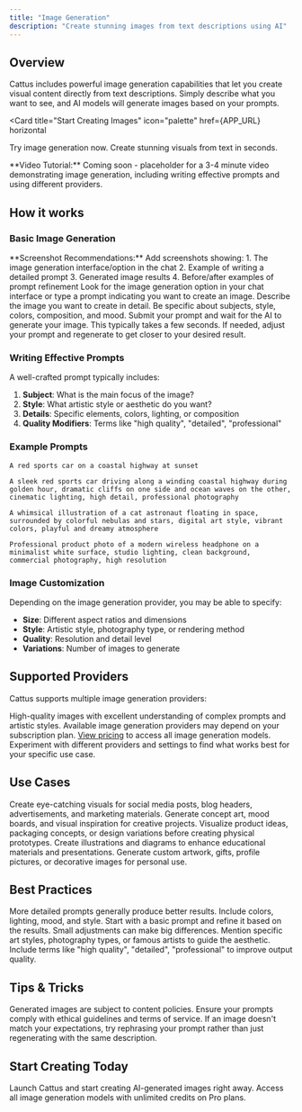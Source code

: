 ```yaml
---
title: "Image Generation"
description: "Create stunning images from text descriptions using AI"
---
```



## Overview

Cattus includes powerful image generation capabilities that let you create visual content directly from text descriptions. Simply describe what you want to see, and AI models will generate images based on your prompts.

<Card
  title="Start Creating Images"
  icon="palette"
  href={APP_URL}
  horizontal
>
  Try image generation now. Create stunning visuals from text in seconds.
</Card>

<Info>
**Video Tutorial:** Coming soon - placeholder for a 3-4 minute video demonstrating image generation, including writing effective prompts and using different providers.
</Info>

## How it works

### Basic Image Generation

<Note>
**Screenshot Recommendations:** Add screenshots showing:
1. The image generation interface/option in the chat
2. Example of writing a detailed prompt
3. Generated image results
4. Before/after examples of prompt refinement
</Note>

<Steps>
  <Step title="Access Image Generation">
    Look for the image generation option in your chat interface or type a prompt indicating you want to create an image.
  </Step>

  <Step title="Write Your Prompt">
    Describe the image you want to create in detail. Be specific about subjects, style, colors, composition, and mood.
  </Step>

  <Step title="Generate">
    Submit your prompt and wait for the AI to generate your image. This typically takes a few seconds.
  </Step>

  <Step title="Refine">
    If needed, adjust your prompt and regenerate to get closer to your desired result.
  </Step>
</Steps>

### Writing Effective Prompts

A well-crafted prompt typically includes:

1. **Subject**: What is the main focus of the image?
2. **Style**: What artistic style or aesthetic do you want?
3. **Details**: Specific elements, colors, lighting, or composition
4. **Quality Modifiers**: Terms like "high quality", "detailed", "professional"

### Example Prompts

<CodeGroup>

```text Basic
A red sports car on a coastal highway at sunset
```

```text Detailed
A sleek red sports car driving along a winding coastal highway during golden hour, dramatic cliffs on one side and ocean waves on the other, cinematic lighting, high detail, professional photography
```

```text Artistic
A whimsical illustration of a cat astronaut floating in space, surrounded by colorful nebulas and stars, digital art style, vibrant colors, playful and dreamy atmosphere
```

```text Professional
Professional product photo of a modern wireless headphone on a minimalist white surface, studio lighting, clean background, commercial photography, high resolution
```

</CodeGroup>

### Image Customization

Depending on the image generation provider, you may be able to specify:

- **Size**: Different aspect ratios and dimensions
- **Style**: Artistic style, photography type, or rendering method
- **Quality**: Resolution and detail level
- **Variations**: Number of images to generate

## Supported Providers

Cattus supports multiple image generation providers:

<CardGroup cols={2}>
  <Card title="GPT Image" icon="paintbrush">
    High-quality images with excellent understanding of complex prompts and artistic styles.
  </Card>
</CardGroup>

<Info>
Available image generation providers may depend on your subscription plan. <a href={PRICING_URL}>View pricing</a> to access all image generation models.
</Info>


<Tip>
Experiment with different providers and settings to find what works best for your specific use case.
</Tip>

## Use Cases

<AccordionGroup>
  <Accordion title="Marketing & Social Media" icon="bullhorn">
    Create eye-catching visuals for social media posts, blog headers, advertisements, and marketing materials.
  </Accordion>

  <Accordion title="Concept Art & Design" icon="palette">
    Generate concept art, mood boards, and visual inspiration for creative projects.
  </Accordion>

  <Accordion title="Product Visualization" icon="cube">
    Visualize product ideas, packaging concepts, or design variations before creating physical prototypes.
  </Accordion>

  <Accordion title="Educational Content" icon="book">
    Create illustrations and diagrams to enhance educational materials and presentations.
  </Accordion>

  <Accordion title="Personal Projects" icon="heart">
    Generate custom artwork, gifts, profile pictures, or decorative images for personal use.
  </Accordion>
</AccordionGroup>

## Best Practices

<CardGroup cols={2}>
  <Card title="Be Specific" icon="crosshairs">
    More detailed prompts generally produce better results. Include colors, lighting, mood, and style.
  </Card>
  <Card title="Iterate" icon="rotate">
    Start with a basic prompt and refine it based on the results. Small adjustments can make big differences.
  </Card>
  <Card title="Reference Styles" icon="palette">
    Mention specific art styles, photography types, or famous artists to guide the aesthetic.
  </Card>
  <Card title="Use Quality Terms" icon="star">
    Include terms like "high quality", "detailed", "professional" to improve output quality.
  </Card>
</CardGroup>

## Tips & Tricks

<Warning>
Generated images are subject to content policies. Ensure your prompts comply with ethical guidelines and terms of service.
</Warning>

<Tip>
If an image doesn't match your expectations, try rephrasing your prompt rather than just regenerating with the same description.
</Tip>

## Start Creating Today

<CardGroup cols={2}>
  <Card
    title="Generate Your First Image"
    icon="sparkles"
    href={APP_URL}
  >
    Launch Cattus and start creating AI-generated images right away.
  </Card>
  <Card
    title="Unlock All Generators"
    icon="crown"
    href={PRICING_URL}
  >
    Access all image generation models with unlimited credits on Pro plans.
  </Card>
</CardGroup>
